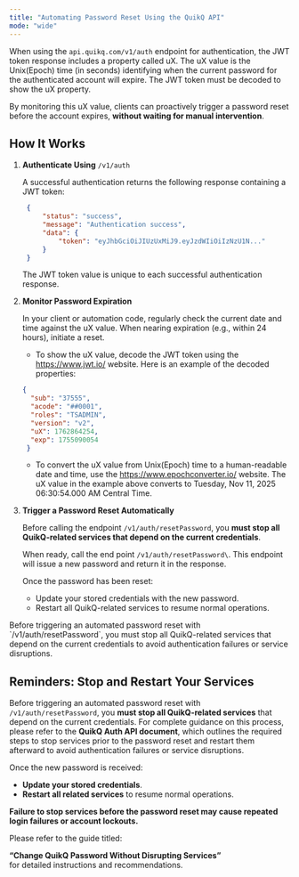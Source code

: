 ```yaml
---
title: "Automating Password Reset Using the QuikQ API"
mode: "wide"
---
```


When using the `api.quikq.com/v1/auth` endpoint for authentication, the JWT token response includes a property called uX. The uX value is the Unix(Epoch) time (in seconds) identifying when the current password for the authenticated account will expire. The JWT token must be decoded to show the uX property.

By monitoring this uX value, clients can proactively trigger a password reset before the account expires, **without waiting for manual intervention**.

## How It Works

1. **Authenticate Using** `/v1/auth`

   A successful authentication returns the following response containing a JWT token:

   ```json
   	{
   		"status": "success",
   		"message": "Authentication success",
   		"data": {
   	    	"token": "eyJhbGciOiJIUzUxMiJ9.eyJzdWIiOiIzNzU1N..."
   		}
   	}
   ```

   <Note>
     The JWT token value is unique to each successful authentication response.
   </Note>
2. **Monitor Password Expiration**

   In your client or automation code, regularly check the current date and time against the uX value. When nearing expiration (e.g., within 24 hours), initiate a reset.
   - To show the uX value, decode the JWT token using the https://www.jwt.io/ website. Here is an example of the decoded properties:

   ```json
   {
     "sub": "37555",
     "acode": "##0001",
     "roles": "TSADMIN",
     "version": "v2",
     "uX": 1762864254,
     "exp": 1755090054
    }
   ```
   - To convert the uX value from Unix(Epoch) time to a human-readable date and time, use the https://www.epochconverter.io/ website. The uX value in the example above converts to Tuesday, Nov 11, 2025 06:30:54.000 AM Central Time.
3. **Trigger a Password Reset Automatically**

   Before calling the endpoint `/v1/auth/resetPassword`, you **must stop all QuikQ-related services that depend on the current credentials**.

   When ready, call the end point `/v1/auth/resetPassword\`. This endpoint will issue a new password and return it in the response.

   Once the password has been reset:
   - Update your stored credentials with the new password.
   - Restart all QuikQ-related services to resume normal operations.

<Note>
  Before triggering an automated password reset with `/v1/auth/resetPassword`, you must stop all QuikQ-related services that depend on the current credentials to avoid authentication failures or service disruptions.
</Note>

## Reminders: Stop and Restart Your Services

Before triggering an automated password reset with `/v1/auth/resetPassword`, you **must stop all QuikQ-related services** that depend on the current credentials. For complete guidance on this process, please refer to the **QuikQ Auth API document**, which outlines the required steps to stop services prior to the password reset and restart them afterward to avoid authentication failures or service disruptions.

Once the new password is received:

- **Update your stored credentials**.
- **Restart all related services** to resume normal operations.

**Failure to stop services before the password reset may cause repeated login failures or account lockouts.**

Please refer to the guide titled:

**“Change QuikQ Password Without Disrupting Services”**\
for detailed instructions and recommendations.